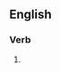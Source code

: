 ==English==

===Verb===
{{head|en|present participle}}

# {{present participle of|segue|lang=en|nocat=1}}